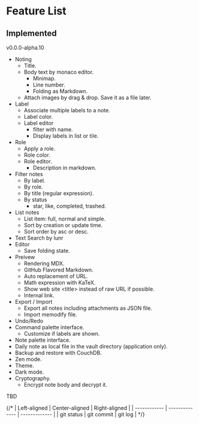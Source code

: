 # Feature List

## Implemented
v0.0.0-alpha.10

- Noting
    - Title.
    - Body text by monaco editor.
        - Minimap.
        - Line number.
        - Folding as Markdown.
    - Attach images by drag & drop. Save it as a file later.
- Label
    - Associate multiple labels to a note.
    - Label color.
    - Label editor
        - filter with name.
        - Display labels in list or tile.
- Role
    - Apply a role.
    - Role color.
    - Role editor.
        - Description in markdown.
- Filter notes
    - By label.
    - By role.
    - By title (regular expression).
    - By status
        - star, like, completed, trashed.
- List notes
    - List item: full, normal and simple.
    - Sort by creation or update time.
    - Sort order by asc or desc.
- Text Search by lunr
- Editor
    - Save folding state.
- Preivew
    - Rendering MDX.
    - GitHub Flavored Markdown.
    - Auto replacement of URL.
    - Math expression with KaTeX.
    - Show web site \<title> instead of raw URL if possible.
    - Internal link.
- Export / Import
    - Export all notes including attachments as JSON file.
    - Import memodify file.
- Undo/Redo
- Command palette interface.
    - Customize if labels are shown.
- Note palette interface.
- Daily note as local file in the vault directory (application only).
- Backup and restore with CouchDB.
- Zen mode.
- Theme.
- Dark mode.
- Cryptography.
    - Encrypt note body and decrypt it.

TBD

{/* | Left-aligned | Center-aligned | Right-aligned |
| ------------ | -------------- | ------------- |
| git status   | git commit     | git log       | */}

